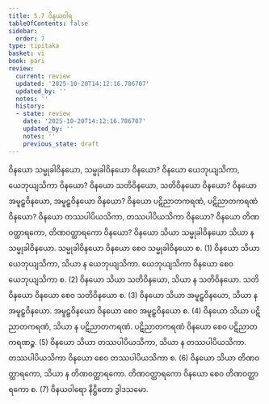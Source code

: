 ```yaml
---
title: 5.7 ဝိနယဝါရ
tableOfContents: false
sidebar:
  order: 7
type: tipitaka
basket: vi
book: pari
review:
  current: review
  updated: '2025-10-20T14:12:16.786707'
  updated_by: ''
  notes: ''
  history:
  - state: review
    date: '2025-10-20T14:12:16.786707'
    updated_by: ''
    notes: ''
    previous_state: draft
---
```



<DynamicBreadcrumb />


<ReviewStatus review={frontmatter.review} showDetails={true} />

<HypothesisAnnotation frontmatter={frontmatter} />

<Division number="302" book="pari" e="ch" v="5" p="190">

<Paragraph number="1288" book="pari">
ဝိနယော သမ္မုခါဝိနယော, သမ္မုခါဝိနယော ဝိနယော? ဝိနယော ယေဘုယျသိကာ, ယေဘုယျသိကာ ဝိနယော? ဝိနယော သတိဝိနယော, သတိဝိနယော ဝိနယော? ဝိနယော အမူဠှဝိနယော, အမူဠှဝိနယော ဝိနယော? ဝိနယော ပဋိညာတကရဏံ, ပဋိညာတကရဏံ ဝိနယော? ဝိနယော တဿပါပိယသိကာ, တဿပါပိယသိကာ ဝိနယော? ဝိနယော တိဏဝတ္ထာရကော, တိဏဝတ္ထာရကော ဝိနယော?
</Paragraph>

<Paragraph number="1289" book="pari">
ဝိနယော သိယာ သမ္မုခါဝိနယော သိယာ န သမ္မုခါဝိနယော. သမ္မုခါဝိနယော ဝိနယော စေဝ သမ္မုခါဝိနယော စ. (1)
</Paragraph>

<Paragraph number="1290" book="pari">
ဝိနယော သိယာ ယေဘုယျသိကာ, သိယာ န ယေဘုယျသိကာ. ယေဘုယျသိကာ ဝိနယော စေဝ ယေဘုယျသိကာ စ. (2)
</Paragraph>

<Paragraph number="1291" book="pari">
ဝိနယော သိယာ သတိဝိနယော, သိယာ န သတိဝိနယော. သတိဝိနယော ဝိနယော စေဝ သတိဝိနယော စ. (3)
</Paragraph>

<Paragraph number="1292" book="pari">
ဝိနယော သိယာ အမူဠှဝိနယော, သိယာ န အမူဠှဝိနယော. အမူဠှဝိနယော ဝိနယော စေဝ အမူဠှဝိနယော စ. (4)
</Paragraph>

<Paragraph number="1293" book="pari">
ဝိနယော သိယာ ပဋိညာတကရဏံ, သိယာ န ပဋိညာတကရဏံ. ပဋိညာတကရဏံ ဝိနယော စေဝ ပဋိညာတကရဏဉ္စ. (5)
</Paragraph>

<Paragraph number="1294" book="pari">
ဝိနယော သိယာ တဿပါပိယသိကာ, သိယာ န တဿပါပိယသိကာ. တဿပါပိယသိကာ ဝိနယော စေဝ တဿပါပိယသိကာ စ. (6)
</Paragraph>

<Paragraph number="1295" book="pari">
ဝိနယော သိယာ တိဏဝတ္ထာရကော, သိယာ န တိဏဝတ္ထာရကော. တိဏဝတ္ထာရကော ဝိနယော စေဝ တိဏဝတ္ထာရကော စ. (7)

</Paragraph>
</Division>

<Paragraph number="1296" type="center" book="pari">
ဝိနယဝါရော နိဋ္ဌိတော ဒွါဒသမော.
</Paragraph>